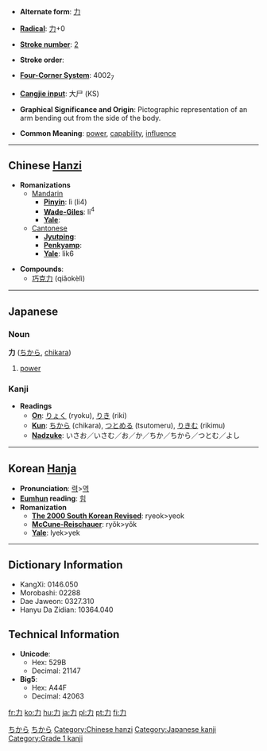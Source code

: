 * '''Alternate form''': [[力]]

* '''[[Wiktionary:Chinese radical index| Radical]]''': [[Wiktionary:Chinese radical index 力|力]]+0

* '''[[Wiktionary:Chinese total strokes index|Stroke number]]''': [[Wiktionary:Chinese total strokes index 2|2]]

* '''Stroke order''': 

* '''[[Wiktionary:Chinese four corner index|Four-Corner System]]''': 4002<sub>7</sub>

* '''[[Wiktionary:Chinese Cangjie index|Cangjie input]]''': 大尸 (KS)

* '''Graphical Significance and Origin''': Pictographic representation of an arm bending out from the side of the body.

* '''Common Meaning''': [[power]], [[capability]], [[influence]]

----

== Chinese [[Hanzi]] ==

* '''Romanizations'''
** [[Mandarin]]
*** '''[[Pinyin]]''': lì (li4)
*** '''[[Wade-Giles]]''': li<sup>4</sup>
*** '''[[Yale]]''': 
**[[Cantonese]]
***'''[[Jyutping]]''':
***'''[[Penkyamp]]''': 
***'''[[Yale]]''': lik6

* '''Compounds''':
**[[巧克力]] (qiǎokèlì)

----

==Japanese==
[[Category:Japanese language|ちから]]
===Noun===
[[Category:Japanese nouns|ちから]]
'''力''' ([[ちから]], [[chikara]])

# [[power]]

===Kanji===
* '''Readings'''
** '''[[On]]''': [[りょく]] (ryoku), [[りき]] (riki)
** '''[[Kun]]''': [[ちから]] (chikara), [[つとめる]] (tsutomeru), [[りきむ]] (rikimu)
** '''[[Nadzuke]]''': いさお／いさむ／お／か／ちか／ちから／つとむ／よし

----

== Korean [[Hanja]] ==

* '''Pronunciation''': [[력]]>[[역]]
* '''[[Eumhun]] reading''': [[힘]]
* '''Romanization'''
** '''[[The 2000 South Korean Revised Romanization|The 2000 South Korean Revised]]''': ryeok>yeok
** '''[[McCune-Reischauer]]''': ryŏk>yŏk
** '''[[Yale]]''': lyek>yek
----

== Dictionary Information ==

* KangXi: 0146.050
* Morobashi: 02288
* Dae Jaweon: 0327.310
* Hanyu Da Zidian: 10364.040

== Technical Information ==

* '''Unicode''':
** Hex: 529B
** Decimal: 21147
* '''Big5''':
** Hex: A44F
** Decimal: 42063

[[Category:Chinese hanzi]]
[[Category:Japanese kanji]]
[[Category:Grade 1 kanji]]

[[fr:力]]
[[ko:力]]
[[hu:力]]
[[ja:力]]
[[pl:力]]
[[pt:力]]
[[fi:力]]